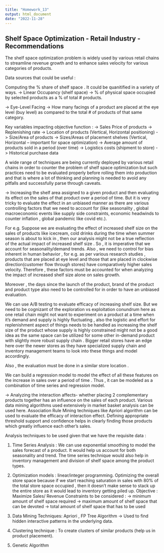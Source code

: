 ```yaml
---
title: "Homework_13"
output: html_document
date: "2022-11-28"
---
```


## Shelf Space Optimization - Retail Industry - Recommendations ##

The shelf space optimization problem is widely used by various retail chains to streamline revenue growth and to enhance sales velocity for various categories of products.

Data sources that could be useful :

Computing the % share of shelf space . It could be quanitified in a variety of ways. 
-> Linear Occupancy (shelf space) -> % of physical space occupied by selected products as a % of total # products.

-> Eye-Level Facing -> How many facings of a product are placed at the eye level (buy level) as compared to the total # of products of that same category.

Key variables impacting objective function : 
-> Sales Price of products
-> Replenishing rate
-> Location of products (Vertical, Horizontal positioning)
-> Size/Area of products
-> Sizes/Areas of placement shelves (Vertical, Horizontal – important for space optimization)
-> Average amount of products sold in a period (over time)
-> Logistics costs (shipment to store)
-> Historical purchase data


A wide range of techniques are being currently deployed by various retail chains in order to counter the problem of shelf space optimization but such practices need to be evaluated properly before rolling them into production and that is where a lot of thinking and planning is needed to avoid any pitfalls and successfully parse through caveats.

-\> Increasing the shelf area assigned to a given product and then evaluating its effect on the sales of that product over a period of time. But it is very tricky to evaluate the effect in an unbiased manner as there are various controlling factors that we need to account for (like seasonality , global macroeconomic events like supply side constraints, economic headwinds to counter inflation , global pandemic like covid etc.).

For e.g. Suppose we are evaluating the effect of increased shelf size on the sales of products like icecream, cold drinks during the time when summer season is about to kick in , then our analysis might not be a true reflection of the actual impact of increased shelf size . So , it is imperative that we account for seasonality/demand trends. Also , we need to control for bias inherent in human behavior , for e.g. as per various research studies , products that are placed at eye level and those that are placed in clockwise direction(customer flow through stores) have comparatively higher sales velocity. Therefore , these factors must be accounted for when analyzing the impact of increased shelf size alone on sales growth.

Moreover , the days since the launch of the product, brand of the product and product type also need to be controlled for in order to have an unbiased evaluation.

We can use A/B testing to evaluate efficacy of increasing shelf size. But we need to be cognizant of the exploration vs exploitation conundrum here as one retail chain might not want to experiment on a product at a time when it's demand and supply is highly fluctuating , also the logistic and effort for replenishment aspect of things needs to be handled as increasing the shelf size of the product whose supply is highly constrained might not be a good idea as the same space can be utilized for some other in-demand product with slightly more robust supply chain . Bigger retail stores have an edge here over the newer stores as they have specialized supply chain and inventory management teams to look into these things and model accordingly.

Also , the evaluation must be done in a similar store location .

We can build a regression model to model the effect of all these features on the increase in sales over a period of time . Thus , it can be modeled as a combination of time series and regression model.


-\> Analyzing the interaction affects- whether placing 2 complementary products together has an influence on the sales of each product. Various data mining algorithms used extensively in market basket analysis can be used here. Association Rule Mining techniques like Apriori algorithm can be used to evaluate the efficacy of interaction effect. Defining appropriate threshold support and confidence helps in clearly finding those products which greatly influence each other's sales.

Analysis techniques to be used given that we have the requisite data : 

1. Time Series Analysis : We can use exponential smoothing to model the sales forecast of a product. It would help us account for both seasonality and trend. The time series technique would also help in inventory management and division of shelf space among the product types. 

2. Optimization models : linear/integer programming. Optimizing the overall store space because if we start reaching saturation in sales with 80% of the total store space occupied , then it doesn't make sense to stack up the entire store as it would lead to inventory getting piled up.
Objective : Maximize Sales/ Revenue
Constraints to be considered : 
-> minimum amount of shelf space required
-> maximum amount of shelf space that can be devoted
-> total amount of shelf space that has to be used

3. Data Mining Techniques: Apriori , FP Tree Algorithm -> Used to find hidden interactive patterns in the underlying data.

4. Clustering technique : To create clusters of similar products (help us in product placement).

5. Genetic Algorithm
